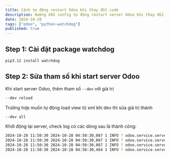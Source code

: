 ```yaml
---
title: Cách tự động restart Odoo khi thay đổi code
description: Hướng dẫn config tự động restart server Odoo khi thay đổi code với watchdog
date: 2024-10-28
tags: ["odoo", "python-watchdog"]
published: true
---
```


## Step 1: Cài đặt package watchdog

```bash
pip3.12 install watchdog
```

## Step 2: Sửa tham số khi start server Odoo

Khi start server Odoo, thêm tham số `--dev` với giá trị

```bash
--dev reload
```

Trường hợp muốn tự động load view từ xml khi dev thì sửa giá trị thành

```bash 
--dev all
```

Khởi động lại server, check log có các dòng sau là thành công:

```bash
2024-10-28 11:50:30 2024-10-28 04:50:30,087 1 INFO ? odoo.service.server: Watching addons folder /usr/lib/python3/dist-packages/odoo/addons 
2024-10-28 11:50:30 2024-10-28 04:50:30,087 1 INFO ? odoo.service.server: Watching addons folder /var/lib/odoo/addons/18.0 
2024-10-28 11:50:30 2024-10-28 04:50:30,087 1 INFO ? odoo.service.server: Watching addons folder /mnt/extra-addons 
2024-10-28 11:50:30 2024-10-28 04:50:30,464 1 INFO ? odoo.service.server: AutoReload watcher running with watchdog 
```
